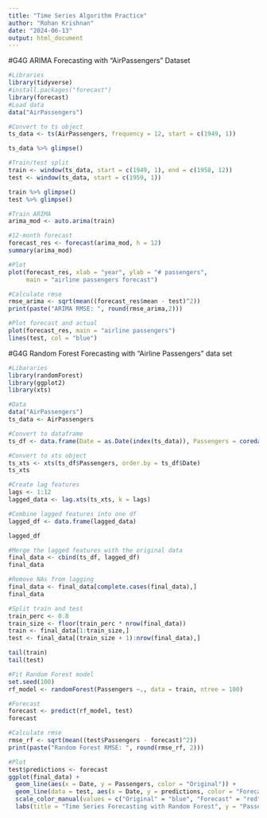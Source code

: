 ```yaml
---
title: "Time Series Algorithm Practice"
author: "Rohan Krishnan"
date: "2024-06-13"
output: html_document
---
```

#G4G ARIMA Forecasting with "AirPassengers" Dataset
```r
#Libraries
library(tidyverse)
#install.packages("forecast")
library(forecast)
#Load data
data("AirPassengers")

#Convert to ts object
ts_data <- ts(AirPassengers, frequency = 12, start = c(1949, 1))

ts_data %>% glimpse()

#Train/test split
train <- window(ts_data, start = c(1949, 1), end = c(1958, 12))
test <- window(ts_data, start = c(1959, 1))

train %>% glimpse()
test %>% glimpse()

#Train ARIMA
arima_mod <- auto.arima(train)

#12-month forecast
forecast_res <- forecast(arima_mod, h = 12)
summary(arima_mod)

#Plot
plot(forecast_res, xlab = "year", ylab = "# passengers",
     main = "airline passengers forecast")

#Calculate rmse
rmse_arima <- sqrt(mean((forecast_res$mean - test)^2))
print(paste("ARIMA RMSE: ", round(rmse_arima,2)))

#Plot forecast and actual
plot(forecast_res, main = "airline passengers")
lines(test, col = "blue")
```

#G4G Random Forest Forecasting with "Airline Passengers" data set
```r
#Libararies
library(randomForest)
library(ggplot2)
library(xts)

#Data
data("AirPassengers")
ts_data <- AirPassengers

#Convert to dataframe
ts_df <- data.frame(Date = as.Date(index(ts_data)), Passengers = coredata(ts_data))

#Convert to xts object
ts_xts <- xts(ts_df$Passengers, order.by = ts_df$Date)
ts_xts

#Create lag features
lags <- 1:12
lagged_data <- lag.xts(ts_xts, k = lags)

#Combine lagged features into one df
lagged_df <- data.frame(lagged_data)

lagged_df

#Merge the lagged features with the original data
final_data <- cbind(ts_df, lagged_df)
final_data

#Remove NAs from lagging
final_data <- final_data[complete.cases(final_data),]
final_data

#Split train and test
train_perc <- 0.8
train_size <- floor(train_perc * nrow(final_data))
train <- final_data[1:train_size,]
test <- final_data[(train_size + 1):nrow(final_data),]

tail(train)
tail(test)

#Fit Random Forest model
set.seed(100)
rf_model <- randomForest(Passengers ~., data = train, ntree = 100)

#Forecast
forecast <- predict(rf_model, test)
forecast

#Calculate rmse
rmse_rf <- sqrt(mean((test$Passengers - forecast)^2))
print(paste("Random Forest RMSE: ", round(rmse_rf, 2)))

#Plot
test$predictions <- forecast
ggplot(final_data) +
  geom_line(aes(x = Date, y = Passengers, color = "Original")) +
  geom_line(data = test, aes(x = Date, y = predictions, color = "Forecast")) +
  scale_color_manual(values = c("Original" = "blue", "Forecast" = "red")) +
  labs(title = "Time Series Forecasting with Random Forest", y = "Passengers")

```